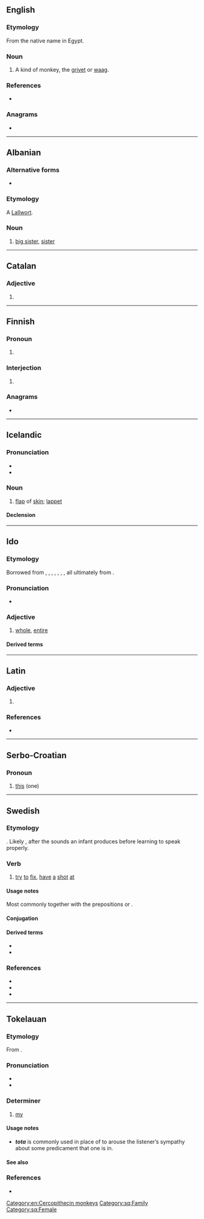 {{also|Tóta}}
==English==

===Etymology===
{{rfe|en}}<!--which language?--> From the native name in Egypt.

===Noun===
{{en-noun}}

# A kind of monkey, the [[grivet]] or [[waag]].

===References===
* {{R:Webster 1913}}

===Anagrams===
* {{anagrams|en|a=aott|Atto|atto-|to a T|toat}}

[[Category:en:Cercopithecin monkeys]]

----

==Albanian==

===Alternative forms===
* {{alter|sq|totë}}

===Etymology===
A [[Lallwort]].

===Noun===
{{head|sq|noun}}

# [[big sister]], [[sister]]

[[Category:sq:Family]]
[[Category:sq:Female]]

----

==Catalan==

===Adjective===
{{head|ca|adjective form|g=f-s}}

# {{inflection of|ca|tot||f|s}}

----

==Finnish==

===Pronoun===
{{head|fi|pronoun form}}

# {{lb|fi|colloquial}} {{fi-form of|toi|case=partitive|pl=singular}}

===Interjection===
{{fi-int|tota}}

# {{lb|fi|colloquial}} {{n-g|space [[filler]] or [[pause]] during conversation}}
#: {{syn|fi|tuota|öö}}

===Anagrams===
* {{anagrams|fi|a=aott|atto-|otat|taot}}

----

==Icelandic==

===Pronunciation===
* {{IPA|is|/ˈtʰɔːta/}}
* {{rhymes|is|ɔːta|s=2}}

===Noun===
{{is-noun|f|totu|totur}}

# [[flap]] of [[skin]]; [[lappet]]
#: {{syn|is|sepi}}

====Declension====
{{is-decl-noun-f-w1|t|o|t|n=?}}

----

==Ido==

===Etymology===
Borrowed from {{bor|io|en|total}}, {{bor|io|fr|total}}, {{bor|io|de|total}}, {{bor|io|es|total}}, {{bor|io|pt|total}}, {{bor|io|it|totale}}, {{bor|io|ru|тотальный}}, all ultimately from {{der|io|la|totalis}}.

===Pronunciation===
* {{IPA|io|/ˈto.ta/}}

===Adjective===
{{io-adj}}

# [[whole]], [[entire]]

====Derived terms====
{{der2
|io|{{l|io|tote|pos=adv|t=entirely, perfectly, thoroughly}}
|{{l|io|totala|pos=a|t=total}}
|{{l|io|totale|pos=adv|t=totally}}
|{{l|io|entote|pos=adv|t=ensemble, altogether, on the whole, in all, in a body, bodily, overall}}
}}

----

==Latin==

===Adjective===
{{la-adj-form|tōta}}

# {{inflection of|la|tōtus||nom//abl//voc|f|s|;|nom//acc//voc|n|p}}

===References===
* {{R:du Cange}}

----

==Serbo-Croatian==
{{rfc|sh|Non-lemma form}}

===Pronoun===
{{sh-pronoun}}

# {{lb|sh|Kajkavian}} [[this]] (one)
#: {{syn|sh|ta}}

----

==Swedish==

===Etymology===
{{unknown|sv}}. Likely {{onomatopoeic|sv|nocap=1}}, after the sounds an infant produces before learning to speak properly.

===Verb===
{{sv-verb-reg}}

# [[try]] [[to]] [[fix]], [[have]] [[a]] [[shot]] [[at]]

====Usage notes====
Most commonly together with the prepositions {{m|sv|ihop}} or {{m|sv|till}}.

====Conjugation====
{{sv-conj-wk|nopp=1}}

====Derived terms====
* {{l|sv|tota ihop}}
* {{l|sv|tota till}}

===References===
* {{R:svenska.se|saol}}
* {{R:svenska.se|so}}
* {{R:svenska.se|saob|id=T_2071-0126.i1zU}}

----

==Tokelauan==

===Etymology===
From {{inh|tkl|poz-pol-pro|*te-o-ta}}.

===Pronunciation===
* {{IPA|tkl|/ˈto.ta/}}
* {{hyph|tkl|to|ta}}

===Determiner===
{{head|tkl|determiner|cat2=possessive determiners}}

# {{lb|tkl|inalienable|definite}} [[my]]

====Usage notes====
* '''''tota''''' is commonly used in place of {{m|tkl|toku}} to arouse the listener’s sympathy about some predicament that one is in.

====See also====
{{tkl-possessive determiners}}

===References===
* {{R:tkl:TD|page=398}}